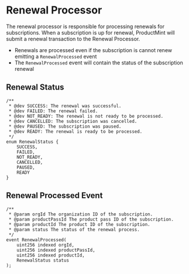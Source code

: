 # Renewal Processor

The renewal processor is responsible for processing renewals for subscriptions. When a subscription is up for renewal, ProductMint will submit a renewal transaction to the Renewal Processor.

- Renewals are processed even if the subscription is cannot renew emitting a `RenewalProcessed` event
- The `RenewalProcessed` event will contain the status of the subscription renewal

## Renewal Status

```solidity
/**
 * @dev SUCCESS: The renewal was successful.
 * @dev FAILED: The renewal failed.
 * @dev NOT_READY: The renewal is not ready to be processed.
 * @dev CANCELLED: The subscription was cancelled.
 * @dev PAUSED: The subscription was paused.
 * @dev READY: The renewal is ready to be processed.
 */
enum RenewalStatus {
    SUCCESS,
    FAILED,
    NOT_READY,
    CANCELLED,
    PAUSED,
    READY
}
```

## Renewal Processed Event

```solidity
/**
 * @param orgId The organization ID of the subscription.
 * @param productPassId The product pass ID of the subscription.
 * @param productId The product ID of the subscription.
 * @param status The status of the renewal process.
 */
event RenewalProcessed(
    uint256 indexed orgId,
    uint256 indexed productPassId,
    uint256 indexed productId,
    RenewalStatus status
);
```
